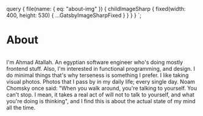 

  query {
    file(name: { eq: "about-img" }) {
      childImageSharp {
        fixed(width: 400, height: 530) {
          ...GatsbyImageSharpFixed
        }
      }
    }
  }
`;

# About

<SEO title="About" />
<Img fixed={props.data.file.childImageSharp.fixed} />

I&apos;m Ahmad Atallah. An egyptian software engineer who&apos;s
doing mostly frontend stuff. Also, I&apos;m interested in functional
programming, and design. I do minimal things that&apos;s why
terseness is something I prefer. I like taking visual photos. Photos
that I pass by in my daily life; every single day. Noam Chomsky once
said: &quot;When you walk around, you&apos;re talking to yourself.
You can&apos;t stop. I mean, it takes a real act of will not to talk
to yourself, and what you&apos;re doing is thinking&quot;, and I
find this is about the actual state of my mind all the time.
